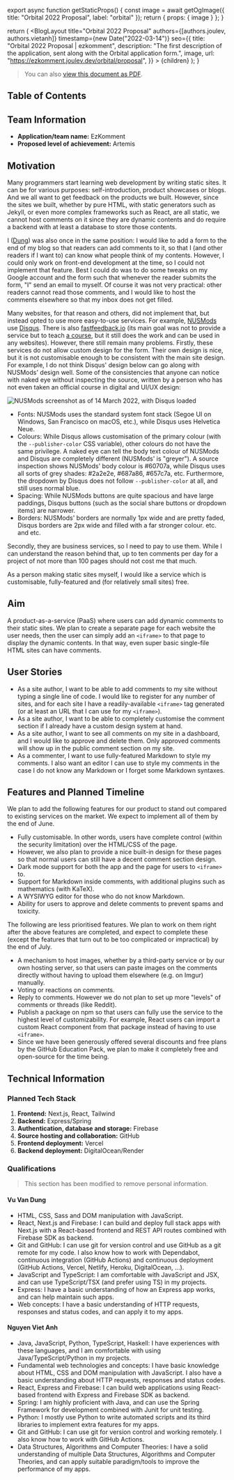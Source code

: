 


export async function getStaticProps() {
  const image = await getOgImage({ title: "Orbital 2022 Proposal", label: "orbital" });
  return { props: { image } };
}

  return (
    <BlogLayout
      title="Orbital 2022 Proposal"
      authors={[authors.joulev, authors.vietanh]}
      timestamp={new Date("2022-03-14")}
      seo={{
        title: "Orbital 2022 Proposal | ezkomment",
        description:
          "The first description of the application, sent along with the Orbital application form.",
        image,
        url: "https://ezkomment.joulev.dev/orbital/proposal",
      }}
    >
      {children}
    </BlogLayout>
  );
}

> You can also [view this document as PDF](proposal.pdf).

## Table of Contents

## Team Information

- **Application/team name:** EzKomment
- **Proposed level of achievement:** Artemis

## Motivation

Many programmers start learning web development by writing static sites. It can be for various purposes: self-introduction, product showcases or blogs. And we all want to get feedback on the products we built. However, since the sites we built, whether by pure HTML, with static generators such as Jekyll, or even more complex frameworks such as React, are all static, we cannot host comments on it since they are dynamic contents and do require a backend with at least a database to store those contents.

I ([Dung](https://github.com/joulev)) was also once in the same position: I would like to add a form to the end of my blog so that readers can add comments to it, so that I (and other readers if I want to) can know what people think of my contents. However, I could only work on front-end development at the time, so I could not implement that feature. Best I could do was to do some tweaks on my Google account and the form such that whenever the reader submits the form, "I" send an email to myself. Of course it was not very practical: other readers cannot read those comments, and I would like to host the comments elsewhere so that my inbox does not get filled.

Many websites, for that reason and others, did not implement that, but instead opted to use more easy-to-use services. For example, [NUSMods](https://nusmods.com) use [Disqus](http://disqus.com). There is also [fastfeedback.io](https://fastfeedback.io) (its main goal was not to provide a service but to teach [a course](https://react2025.com), but it still does the work and can be used in any websites). However, there still remain many problems. Firstly, these services do not allow custom design for the form. Their own design is nice, but it is not customisable enough to be consistent with the main site design. For example, I do not think Disqus' design below can go along with NUSMods' design well. Some of the consistencies that anyone can notice with naked eye without inspecting the source, written by a person who has not even taken an official course in digital and UI/UX design:

![NUSMods screenshot as of 14 March 2022, with Disqus loaded](/images/markdown/orbital-proposal-nusmods.png)

- Fonts: NUSMods uses the standard system font stack (Segoe UI on Windows, San Francisco on macOS, etc.), while Disqus uses Helvetica Neue.
- Colours: While Disqus allows customisation of the primary colour (with the `--publisher-color` CSS variable), other colours do not have the same privilege. A naked eye can tell the body text colour of NUSMods and Disqus are completely different (NUSMods' is "greyer"). A source inspection shows NUSMods' body colour is #60707a, while Disqus uses all sorts of grey shades: #2a2e2e, #687a86, #657c7a, etc. Furthermore, the dropdown by Disqus does not follow `--publisher-color` at all, and still uses normal blue.
- Spacing: While NUSMods buttons are quite spacious and have large paddings, Disqus buttons (such as the social share buttons or dropdown items) are narrower.
- Borders: NUSMods' borders are normally 1px wide and are pretty faded, Disqus borders are 2px wide and filled with a far stronger colour.
  etc. and etc.

Secondly, they are business services, so I need to pay to use them. While I can understand the reason behind that, up to ten comments per day for a project of not more than 100 pages should not cost me that much.

As a person making static sites myself, I would like a service which is customisable, fully-featured and (for relatively small sites) free.

## Aim

A product-as-a-service (PaaS) where users can add dynamic comments to their static sites. We plan to create a separate page for each website the user needs, then the user can simply add an `<iframe>` to that page to display the dynamic contents. In that way, even super basic single-file HTML sites can have comments.

## User Stories

- As a site author, I want to be able to add comments to my site without typing a single line of code. I would like to register for any number of sites, and for each site I have a readily-available `<iframe>` tag generated (or at least an URL that I can use for my `<iframe>`).
- As a site author, I want to be able to completely customise the comment section if I already have a custom design system at hand.
- As a site author, I want to see all comments on my site in a dashboard, and I would like to approve and delete them. Only approved comments will show up in the public comment section on my site.
- As a commenter, I want to use fully-featured Markdown to style my comments. I also want an editor I can use to style my comments in the case I do not know any Markdown or I forget some Markdown syntaxes.

## Features and Planned Timeline

We plan to add the following features for our product to stand out compared to existing services on the market. We expect to implement all of them by the end of June.

- Fully customisable. In other words, users have complete control (within the security limitation) over the HTML/CSS of the page.
- However, we also plan to provide a nice built-in design for these pages so that normal users can still have a decent comment section design.
- Dark mode support for both the app and the page for users to `<iframe>` to.
- Support for Markdown inside comments, with additional plugins such as mathematics (with KaTeX).
- A WYSIWYG editor for those who do not know Markdown.
- Ability for users to approve and delete comments to prevent spams and toxicity.

The following are less prioritised features. We plan to work on them right after the above features are completed, and expect to complete these (except the features that turn out to be too complicated or impractical) by the end of July.

- A mechanism to host images, whether by a third-party service or by our own hosting server, so that users can paste images on the comments directly without having to upload them elsewhere (e.g. on Imgur) manually.
- Voting or reactions on comments.
- Reply to comments. However we do not plan to set up more "levels" of comments or threads (like Reddit).
- Publish a package on npm so that users can fully use the service to the highest level of customizability. For example, React users can import a custom React component from that package instead of having to use `<iframe>`.
- Since we have been generously offered several discounts and free plans by the GitHub Education Pack, we plan to make it completely free and open-source for the time being.

## Technical Information

### Planned Tech Stack

1. **Frontend:** Next.js, React, Tailwind
1. **Backend:** Express/Spring
1. **Authentication, database and storage:** Firebase
1. **Source hosting and collaboration:** GitHub
1. **Frontend deployment:** Vercel
1. **Backend deployment:** DigitalOcean/Render

### Qualifications

> This section has been modified to remove personal information.

#### Vu Van Dung

- HTML, CSS, Sass and DOM manipulation with JavaScript.
- React, Next.js and Firebase: I can build and deploy full stack apps with Next.js with a React-based frontend and REST API routes combined with Firebase SDK as backend.
- Git and GitHub: I can use git for version control and use GitHub as a git remote for my code. I also know how to work with Dependabot, continuous integration (GitHub Actions) and continuous deployment (GitHub Actions, Vercel, Netlify, Heroku, DigitalOcean, …).
- JavaScript and TypeScript: I am comfortable with JavaScript and JSX, and can use TypeScript/TSX (and prefer using TS) in my projects.
- Express: I have a basic understanding of how an Express app works, and can help maintain such apps.
- Web concepts: I have a basic understanding of HTTP requests, responses and status codes, and can apply it to my apps.

#### Nguyen Viet Anh

- Java, JavaScript, Python, TypeScript, Haskell: I have experiences with these languages, and I am comfortable with using Java/TypeScript/Python in my projects.
- Fundamental web technologies and concepts: I have basic knowledge about HTML, CSS and DOM manipulation with JavaScript. I also have a basic understanding about HTTP requests, responses and status codes.
- React, Express and Firebase: I can build web applications using React-based frontend with Express and Firebase SDK as backend.
- Spring: I am highly proficient with Java, and can use the Spring Framework for development combined with Junit for unit testing.
- Python: I mostly use Python to write automated scripts and its third libraries to implement extra features for my apps.
- Git and GitHub: I can use git for version control and working remotely. I also know how to work with GitHub Actions.
- Data Structures, Algorithms and Computer Theories: I have a solid understanding of multiple Data Structures, Algorithms and Computer Theories, and can apply suitable paradigm/tools to improve the performance of my apps.
